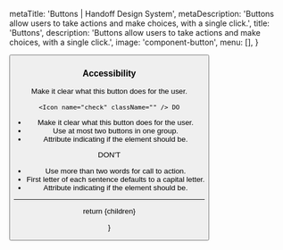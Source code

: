   metaTitle: 'Buttons | Handoff Design System',
  metaDescription: 'Buttons allow users to take actions and make choices, with a single click.',
  title: 'Buttons',
  description: 'Buttons allow users to take actions and make choices, with a single click.',
  image: 'component-button',
  menu: [],
}

<Button />


### Accessibility

Make it clear what this button does for the user.

<div className="c-do-dont">
  <div className="c-do-dont__do">

    <Icon name="check" className="" /> DO

- Make it clear what this button does for the user.
- Use at most two buttons in one group.
- Attribute indicating if the element should be.

</div>
<div className="c-do-dont__dont">

<Icon name="x" className="" /> DON&apos;T

- Use more than two words for call to action.
- First letter of each sentence defaults to a capital letter.
- Attribute indicating if the element should be.

</div>
</div>

---

  return <MarkdownLayout metadata={metadata}>{children}</MarkdownLayout>
 
}